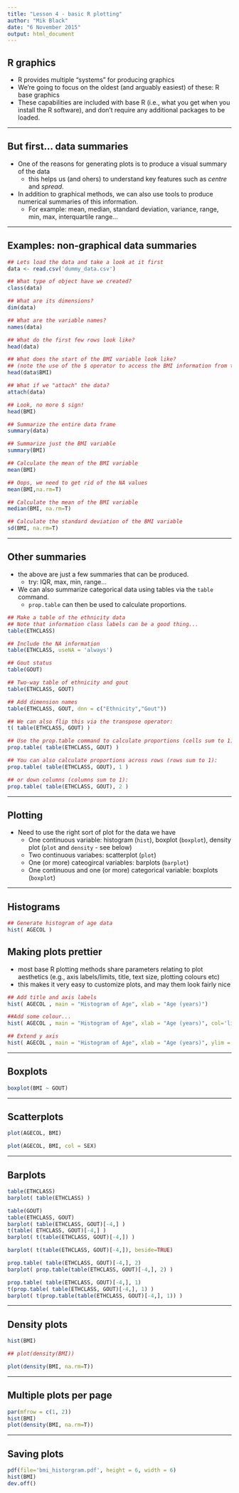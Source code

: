 ```yaml
---
title: "Lesson 4 - basic R plotting"
author: "Mik Black"
date: "6 November 2015"
output: html_document
---
```


## R graphics

 - R provides multiple "systems" for producing graphics
 - We're going to focus on the oldest (and arguably easiest) of these: R base graphics
 - These capabilities are included with base R (i.e., what you get when you install the R software), and don't require any additional packages to be loaded.

---

## But first... data summaries

 - One of the reasons for generating plots is to produce a visual summary of the data
    - this helps us (and ohers) to understand key features such as _centre_ and _spread_.
 - In addition to graphical methods, we can also use tools to produce numerical summaries of this information.
    - For example: mean, median, standard deviation, variance, range, min, max, 
    interquartile range...

---

## Examples: non-graphical data summaries

```r
## Lets load the data and take a look at it first
data <- read.csv('dummy_data.csv')

## What type of object have we created?
class(data)

## What are its dimensions?
dim(data)

## What are the variable names?
names(data)

## What do the first few rows look like?
head(data)

## What does the start of the BMI variable look like?
## (note the use of the $ operator to access the BMI information from the data object)
head(data$BMI)

## What if we "attach" the data?
attach(data)

## Look, no more $ sign!
head(BMI)

## Summarize the entire data frame
summary(data)

## Summarize just the BMI variable
summary(BMI)

## Calculate the mean of the BMI variable
mean(BMI)

## Oops, we need to get rid of the NA values
mean(BMI,na.rm=T)

## Calculate the mean of the BMI variable
median(BMI, na.rm=T)

## Calculate the standard deviation of the BMI variable
sd(BMI, na.rm=T)
```

---

## Other summaries

 - the above are just a few summaries that can be produced.
    - try: IQR, max, min, range...
 - We can also summarize categorical data using tables via the ```table``` command.
    - ```prop.table``` can then be used to calculate proportions.

```r
## Make a table of the ethnicity data
## Note that information class labels can be a good thing...
table(ETHCLASS)

## Include the NA information
table(ETHCLASS, useNA = 'always')

## Gout status
table(GOUT)

## Two-way table of ethnicity and gout
table(ETHCLASS, GOUT)

## Add dimension names
table(ETHCLASS, GOUT, dnn = c("Ethnicity","Gout"))

## We can also flip this via the transpose operator:
t( table(ETHCLASS, GOUT) )

## Use the prop.table command to calculate proportions (cells sum to 1):
prop.table( table(ETHCLASS, GOUT) )

## You can also calculate proportions across rows (rows sum to 1):
prop.table( table(ETHCLASS, GOUT), 1 )

## or down columns (columns sum to 1):
prop.table( table(ETHCLASS, GOUT), 2 )
```

---

## Plotting

 - Need to  use the right sort of plot for the data we have
    - One continuous variable: histogram (```hist```), boxplot (```boxplot```),
    density plot (```plot``` and ```density``` - see below)
    - Two continuous variabes: scatterplot (```plot```)
    - One (or more) cateogircal variables: barplots (```barplot```)
    - One continuous and one (or more) categorical variable: boxplots (```boxplot```)

---

## Histograms

```r
## Generate histogram of age data
hist( AGECOL )
```

## Making plots prettier

 - most base R plotting methods share parameters relating to plot aesthetics (e.g., 
 axis labels/limits, title, text size, plotting colours etc)
 - this makes it very easy to customize plots, and may them look fairly nice

```r
## Add title and axis labels
hist( AGECOL , main = "Histogram of Age", xlab = "Age (years)")

##Add some colour...
hist( AGECOL , main = "Histogram of Age", xlab = "Age (years)", col='lightblue')

## Extend y axis
hist( AGECOL , main = "Histogram of Age", xlab = "Age (years)", ylim = c(0,400))
```

---

## Boxplots

```r
boxplot(BMI ~ GOUT)
```

---

## Scatterplots

```r
plot(AGECOL, BMI)

plot(AGECOL, BMI, col = SEX)
```

---

## Barplots

```r
table(ETHCLASS)
barplot( table(ETHCLASS) )

table(GOUT)
table(ETHCLASS, GOUT)
barplot( table(ETHCLASS, GOUT)[-4,] )
t(table( ETHCLASS, GOUT)[-4,] )
barplot( t(table(ETHCLASS, GOUT)[-4,]) )

barplot( t(table(ETHCLASS, GOUT)[-4,]), beside=TRUE)

prop.table( table(ETHCLASS, GOUT)[-4,], 2)
barplot( prop.table(table(ETHCLASS, GOUT)[-4,], 2) )

prop.table( table(ETHCLASS, GOUT)[-4,], 1)
t(prop.table( table(ETHCLASS, GOUT)[-4,], 1) )
barplot( t(prop.table(table(ETHCLASS, GOUT)[-4,], 1)) )
```

---

## Density plots

```r
hist(BMI)

## plot(density(BMI))

plot(density(BMI, na.rm=T))
```

---

## Multiple plots per page

```r
par(mfrow = c(1, 2))
hist(BMI)
plot(density(BMI, na.rm=T))
```

---

## Saving plots

```r
pdf(file='bmi_historgram.pdf', height = 6, width = 6)
hist(BMI)
dev.off()
```




